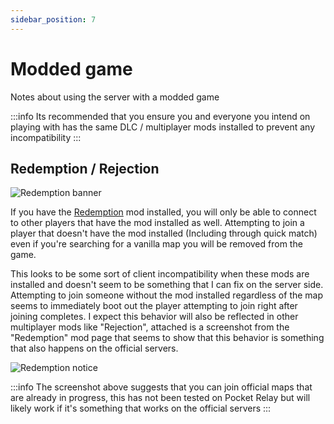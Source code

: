 ```yaml
---
sidebar_position: 7
---
```


# Modded game

Notes about using the server with a modded game

:::info
Its recommended that you ensure you and everyone you intend on playing with has the same DLC / multiplayer mods installed to prevent any incompatibility
:::

## Redemption / Rejection

![Redemption banner](https://me3tweaks.com/images/mods/showcase/redemption.jpg)

If you have the [Redemption](https://me3tweaks.com/mods/showcase?id=35) mod installed, you will only be able to connect to other players that have the mod installed as well. Attempting to join a player that doesn't have the mod installed (Including through quick match) even if you're searching for a vanilla map you will be removed from the game.

This looks to be some sort of client incompatibility when these mods are installed and doesn't seem to be something that I can fix on the server side. Attempting to join someone without the mod installed regardless of the map seems to immediately boot out the player attempting to join right after joining completes. I expect this behavior will also be reflected in other multiplayer mods like "Rejection", attached is a screenshot from the "Redemption" mod page that seems to show that this behavior is something that also happens on the official servers.

![Redemption notice](./img/redemption-notice.png)

:::info
The screenshot above suggests that you can join official maps that are already in progress, this has not been tested on Pocket Relay but will likely work if it's something that works on the official servers
:::

